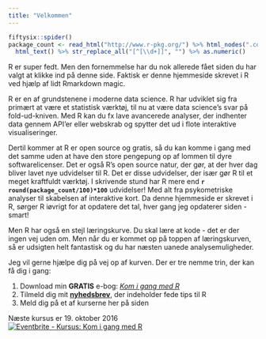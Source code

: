 ```yaml
---
title: "Velkommen"
---
```


```r
fiftysix::spider()
package_count <- read_html("http://www.r-pkg.org/") %>% html_nodes(".col-md-offset-2 a") %>% 
  html_text() %>% str_replace_all("[^[\\d+]]", "") %>% as.numeric()
```


R er super fedt. Men den fornemmelse har du nok allerede fået siden du har valgt at klikke ind på denne side. Faktisk er denne hjemmeside skrevet i R ved hjælp af lidt Rmarkdown magic.

R er en af grundstenene i moderne data science. R har udviklet sig fra primært at være et statistisk værktøj, til nu at være data science's svar på fold-ud-kniven. Med R kan du fx lave avancerede analyser, der indhenter data gennem API'er eller webskrab og spytter det ud i flote interaktive visualiseringer. 

Dertil kommer at R er open source og gratis, så du kan komme i gang med det samme uden at have den store pengepung op af lommen til dyre softwarelicenser. Det er også R's open source natur, der gør, at der hver dag bliver lavet nye udvidelser til R. Det er disse udvidelser, der især gør R til et meget kraftfuldt værktøj. I skrivende stund har R mere end **`r round(package_count/100)*100`** udvidelser! Med alt fra psykometriske analyser til skabelsen af interaktive kort. Da denne hjemmeside er skrevet i R, sørger R iøvrigt for at opdatere det tal, hver gang jeg opdaterer siden - smart!

Men R har også en stejl læringskurve. Du skal lære at kode - det er der ingen vej uden om. Men når du er kommet op på toppen af læringskurven, så er udsigten helt fantastisk og du har næsten uanede analysemuligheder.

Jeg vil gerne hjælpe dig på vej op af kurven. Der er tre nemme trin, der kan få dig i gang:

1. Download min **GRATIS** e-bog: [*Kom i gang med R*](https://www.saxo.com/dk/kom-i-gang-med-r_pdf_9788799924905)
2. Tilmeld dig mit [**nyhedsbrev**](http://eepurl.com/ceuXhL), der indeholder fede tips til R
3. Meld dig på et af kurserne her på siden

Næste kursus er 19. oktober 2016 
<br>
<a href="http://www.eventbrite.com/e/kursus-kom-i-gang-med-r-tickets-27549254562?ref=ebtn" target="_blank"><img src="https://www.eventbrite.com/custombutton?eid=27549254562" alt="Eventbrite - Kursus: Kom i gang med R" /></a>
<br><br>